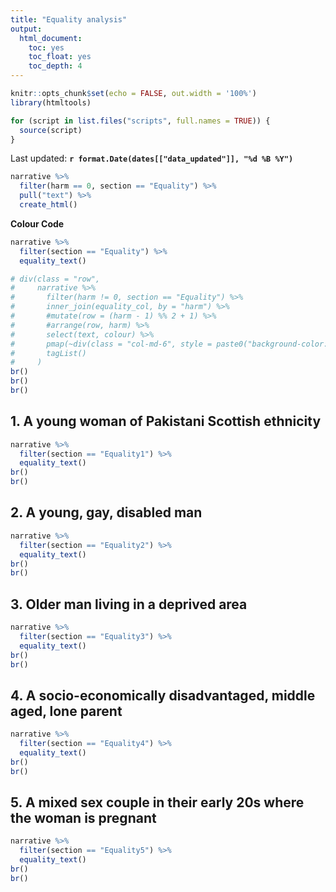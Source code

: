 ---
title: "Equality analysis"
output:
  html_document:
    toc: yes
    toc_float: yes
    toc_depth: 4
---
  
```{r setup, include=FALSE}
knitr::opts_chunk$set(echo = FALSE, out.width = '100%')
library(htmltools)

for (script in list.files("scripts", full.names = TRUE)) {
  source(script)
}
```

Last updated: **`r format.Date(dates[["data_updated"]], "%d %B %Y")`**
  
```{r}
narrative %>% 
  filter(harm == 0, section == "Equality") %>% 
  pull("text") %>%
  create_html()
```

**Colour Code**

```{r}
narrative %>% 
  filter(section == "Equality") %>% 
  equality_text()

# div(class = "row",
#     narrative %>% 
#       filter(harm != 0, section == "Equality") %>% 
#       inner_join(equality_col, by = "harm") %>%
#       #mutate(row = (harm - 1) %% 2 + 1) %>%
#       #arrange(row, harm) %>%
#       select(text, colour) %>%
#       pmap(~div(class = "col-md-6", style = paste0("background-color:", ..2), ..1)) %>%
#       tagList()
#     )
br()
br()
br()
```

## 1. A young woman of Pakistani Scottish ethnicity

```{r}
narrative %>% 
  filter(section == "Equality1") %>% 
  equality_text()
br()
br()
```

## 2. A young, gay, disabled man

```{r}
narrative %>% 
  filter(section == "Equality2") %>% 
  equality_text()
br()
br()
```

## 3. Older man living in a deprived area

```{r}
narrative %>% 
  filter(section == "Equality3") %>% 
  equality_text()
br()
br()
```

## 4. A socio-economically disadvantaged, middle aged, lone parent

```{r}
narrative %>% 
  filter(section == "Equality4") %>% 
  equality_text()
br()
br()
```

## 5. A mixed sex couple in their early 20s where the woman is pregnant

```{r}
narrative %>% 
  filter(section == "Equality5") %>% 
  equality_text()
br()
br()
```

